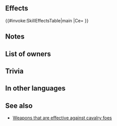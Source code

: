 {{Weapon Infobox
|tagid=SID_ウルファブラー
|weaponType=Blue Tome
|weaponName={{PAGENAME}}
|might=6
|range=2
|effectiveness=cavalry
|effect=Effective against cavalry foes.
|cost=200
|exclusive=0
|userVersion1=Closed|userVersion2=Open|statModifiers=0,6,0,0,0
|next=Blárwolf+
|promotionRarity=5
|promotionTier=1
|required=Elthunder;Ellight
|SE=se_effect_wolf01.flac
|properties=random_all
}}
==Effects==
{{#invoke:SkillEffectsTable|main
|Ce={{Eft|Effectiveness|{{Mt|Cavalry}}}}
}}
==Notes==
{{Effective damage bonus|cavalry}}
==List of owners==
{{Skill Hero List}}
==Trivia==
{{TomeColorTrivia|blar}}
==In other languages==
{{OtherLanguages
|japanese=ブラーウルフ
|german=Blárwolf
|spanishEU=Lobo zarco
|spanishLA=Lobo añil
|french=Crocs saphir
|italian=Turchinlupo
|chineseTW=蒼藍餓狼
|portuguese=Lobo anil
}}
==See also==
* [[Weapons that are effective against cavalry foes]]
{{Weapons Navbox}}
{{DEFAULTSORT:Blarwolf}}